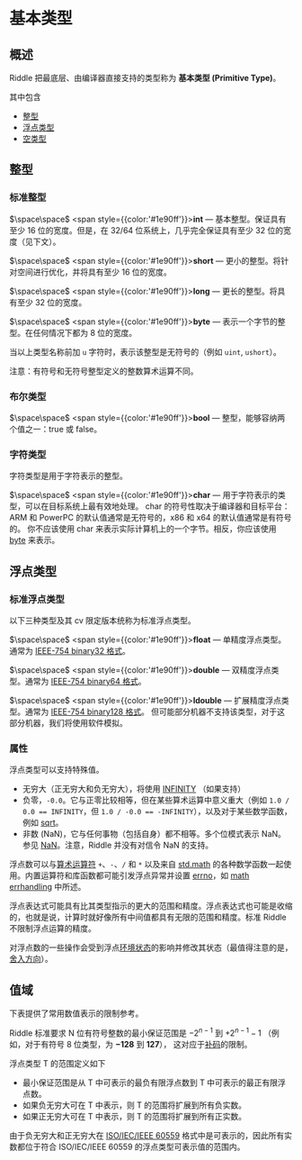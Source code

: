 # 基本类型

## 概述
Riddle 把最底层、由编译器直接支持的类型称为 **基本类型 (Primitive Type)**。

其中包含
- [整型](#整型)
- [浮点类型](#浮点类型)
- [空类型](#空类型)

## 整型
### 标准整型
$\space\space$ <span style={{color:'#1e90ff'}}>**int**</span> — 基本整型。保证具有至少 16 位的宽度。但是，在 32/64 位系统上，几乎完全保证具有至少 32 位的宽度（见下文）。

$\space\space$ <span style={{color:'#1e90ff'}}>**short**</span> — 更小的整型。将针对空间进行优化，并将具有至少 16 位的宽度。

$\space\space$ <span style={{color:'#1e90ff'}}>**long**</span> — 更长的整型。将具有至少 32 位的宽度。

$\space\space$ <span style={{color:'#1e90ff'}}>**byte**</span> — 表示一个字节的整型。在任何情况下都为 8 位的宽度。

当以上类型名称前加 `u` 字符时，表示该整型是无符号的（例如 `uint`, `ushort`）。

注意：有符号和无符号整型定义的整数算术运算不同。

### 布尔类型

$\space\space$ <span style={{color:'#1e90ff'}}>**bool**</span> — 整型，能够容纳两个值之一：true 或 false。

### 字符类型
字符类型是用于字符表示的整型。

$\space\space$ <span style={{color:'#1e90ff'}}>**char**</span> — 用于字符表示的类型，可以在目标系统上最有效地处理。
char 的符号性取决于编译器和目标平台：ARM 和 PowerPC 的默认值通常是无符号的，x86 和 x64 的默认值通常是有符号的。
你不应该使用 char 来表示实际计算机上的一个字节。相反，你应该使用 [byte](#标准整型) 来表示。

## 浮点类型
### 标准浮点类型
以下三种类型及其 cv 限定版本统称为标准浮点类型。

$\space\space$ <span style={{color:'#1e90ff'}}>**float**</span> — 单精度浮点类型。通常为 [IEEE-754 binary32 格式](https://en.wikipedia.org/wiki/Single-precision_floating-point_format)。

$\space\space$ <span style={{color:'#1e90ff'}}>**double**</span> — 双精度浮点类型。通常为 [IEEE-754 binary64 格式](https://en.wikipedia.org/wiki/Double-precision_floating-point_format)。

$\space\space$ <span style={{color:'#1e90ff'}}>**ldouble**</span> — 扩展精度浮点类型。通常为 [IEEE-754 binary128 格式](https://en.wikipedia.org/wiki/Quadruple-precision_floating-point_format)。
但可能部分机器不支持该类型，对于这部分机器，我们将使用软件模拟。

### 属性
浮点类型可以支持特殊值。
- 无穷大（正无穷大和负无穷大），将使用 [INFINITY]() （如果支持）
- 负零，`-0.0`。它与正零比较相等，但在某些算术运算中意义重大（例如 `1.0 / 0.0 == INFINITY`，但 `1.0 / -0.0 == -INFINITY`），以及对于某些数学函数，例如 [sqrt]()。
- 非数 (NaN)，它与任何事物（包括自身）都不相等。多个位模式表示 NaN。参见 [NaN]()。注意，Riddle 并没有对信令 NaN 的支持。

浮点数可以与[算术运算符]() `+`、`-`、`/` 和 `*` 以及来自 [std.math]() 的各种数学函数一起使用。内置运算符和库函数都可能引发浮点异常并设置 [errno]()，如 [math errhandling]() 中所述。

浮点表达式可能具有比其类型指示的更大的范围和精度。浮点表达式也可能是收缩的，也就是说，计算时就好像所有中间值都具有无限的范围和精度。标准 Riddle 不限制浮点运算的精度。

对浮点数的一些操作会受到浮点[环境状态]()的影响并修改其状态（最值得注意的是，[舍入方向]()）。

## 值域

下表提供了常用数值表示的限制参考。

Riddle 标准要求 N 位有符号整数的最小保证范围是
$-2^{n-1}$ 到 $+2^{n-1}-1$ （例如，对于有符号 8 位类型，为 **−128** 到 **127**），
这对应于[补码](https://en.wikipedia.org/wiki/Two%27s_complement)的限制。

浮点类型 T 的范围定义如下
- 最小保证范围是从 T 中可表示的最负有限浮点数到 T 中可表示的最正有限浮点数。
- 如果负无穷大可在 T 中表示，则 T 的范围将扩展到所有负实数。
- 如果正无穷大可在 T 中表示，则 T 的范围将扩展到所有正实数。

由于负无穷大和正无穷大在 [ISO/IEC/IEEE 60559](https://www.iso.org/standard/80985.html) 格式中是可表示的，因此所有实数都位于符合 ISO/IEC/IEEE 60559 的浮点类型可表示值的范围内。